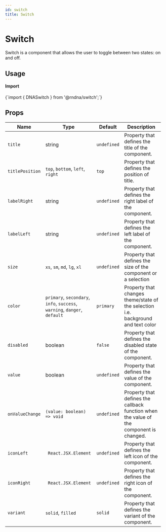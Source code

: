 ```yaml
---
id: switch
title: Switch
---
```



# Switch

Switch is a component that allows the user to toggle between two states: on and off.

## Usage

<div class="row inline-flex-center items-center">
  <div class="col col--3">
    <h4>Import</h4>
  </div>
  <div class="col col--9">
    <CodeBlock>{`import { DNASwitch } from '@rndna/switch';`}</CodeBlock>
  </div>
</div>

## Props


<div class='table-responsive'>

| Name                    | Type                                                       | Default                                           | Description                                                                                                                                                  |
| ----------------------- | ---------------------------------------------------------- | ------------------------------------------------- | ------------------------------------------------------------------------------------------------------------------------------------------------------------ |
| `title`                 | string                                                     | `undefined`                                       | Property that defines the title of the component.                                                                                                            |
| `titlePosition`         | `top`, `bottom`, `left`, `right`                           | `top`                                             | Property that defines the position of title.                                                                                                                 |
| `labelRight`            | string                                                     | `undefined`                                       | Property that defines the right label of the component.                                                                                                      |
| `labelLeft`             | string                                                     | `undefined`                                       | Property that defines the left label of the component.                                                                                                       |
| `size`                  | `xs`, `sm`, `md`, `lg`, `xl`                               | `undefined`                                       | Property that defines the size of the component or a selection                                                                                               |
| `color`                 | `primary`, `secondary`, `info`, `success`, `warning`, `danger`, `default` | `primary`                          | Property that changes theme/state of the selection i.e. background and text color                                                                            |                                                             
| `disabled`              | boolean                                                    | `false`                                           | Property that defines the disabled state of the component.                                                                                                   | 
| `value`                 | boolean                                                    | `undefined`                                       | Property that defines the value of the component.                                                                                                            |
| `onValueChange`         | `(value: boolean) => void`                                 | `undefined`                                       | Property that defines the callback function when the value of the component is changed.                                                                      |
| `iconLeft`              | ` React.JSX.Element`                                       | `undefined`                                       | Property that defines the left icon of the component.                                                                                                        |
| `iconRight`             | ` React.JSX.Element`                                       | `undefined`                                       | Property that defines the right icon of the component.                                                                                                       |
| `variant`               | `solid`, `filled`                                          | `solid`                                           | Property that defines the variant of the component.                                                                                                          |

</div>

